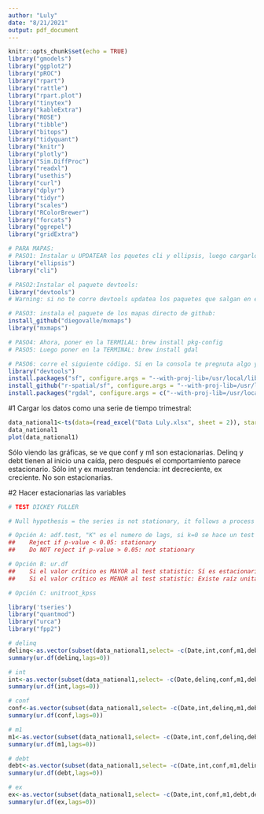 ```yaml
---
author: "Luly"
date: "8/21/2021"
output: pdf_document
---
```


```r
knitr::opts_chunk$set(echo = TRUE)
library("gmodels")
library("ggplot2")
library("pROC")
library("rpart")
library("rattle")
library("rpart.plot")
library("tinytex")
library("kableExtra")
library("ROSE")
library("tibble")
library("bitops")
library("tidyquant")
library("knitr")
library("plotly")
library("Sim.DiffProc")
library("readxl")
library("usethis")
library("curl")
library("dplyr")
library("tidyr")
library("scales")
library("RColorBrewer")
library("forcats")
library("ggrepel")
library("gridExtra")
```

```r
# PARA MAPAS:
# PASO1: Instalar u UPDATEAR los pquetes cli y ellipsis, luego cargarlos:
library("ellipsis")
library("cli")

# PASO2:Instalar el paquete devtools:
library("devtools")
# Warning: si no te corre devtools updatea los paquetes que salgan en el mensaje de error!!

# PASO3: instala el paquete de los mapas directo de github:
install_github("diegovalle/mxmaps")
library("mxmaps")

# PASO4: Ahora, poner en la TERMILAL: brew install pkg-config
# PASO5: Luego poner en la TERMINAL: brew install gdal

# PASO6: corre el siguiente código. Si en la consola te pregnuta algo yes/no/cancel ponle:NO
library("devtools")
install.packages("sf", configure.args = "--with-proj-lib=/usr/local/lib/")
install_github("r-spatial/sf", configure.args = "--with-proj-lib=/usr/local/lib/")
install.packages("rgdal", configure.args = c("--with-proj-lib=/usr/local/lib/", "--with-proj-include=/usr/local/include/"))
```

#1 Cargar los datos como una serie de tiempo trimestral:
```r
data_national1<-ts(data=(read_excel("Data Luly.xlsx", sheet = 2)), start=c(2005,2), end=2021, frequency=4)
data_national1
plot(data_national1)

```

Sólo viendo las gráficas, se ve que conf y m1 son estacionarias.
Delinq y debt tienen al inicio una caída, pero después el comportamiento parece estacionario.
Sólo int y ex muestran tendencia: int decreciente, ex creciente. No son estacionarias.

#2 Hacer estacionarias las variables
```r
# TEST DICKEY FULLER

# Null hypothesis = the series is not stationary, it follows a process of random walk

# Opción A: adf.test, "K" es el numero de lags, si k=0 se hace un test dickey fuller normalito
##    Reject if p-value < 0.05: stationary
##    Do NOT reject if p-value > 0.05: not stationary

# Opción B: ur.df
##    Si el valor crítico es MAYOR al test statistic: Sí es estacionaria
##    Si el valor crítico es MENOR al test statistic: Existe raíz unitaria, NO es estacionaria

# Opción C: unitroot_kpss    

library('tseries')
library("quantmod")
library("urca")
library("fpp2")
```

```r
# delinq
delinq<-as.vector(subset(data_national1,select= -c(Date,int,conf,m1,debt,ex)))
summary(ur.df(delinq,lags=0))

# int
int<-as.vector(subset(data_national1,select= -c(Date,delinq,conf,m1,debt,ex)))
summary(ur.df(int,lags=0))

# conf
conf<-as.vector(subset(data_national1,select= -c(Date,int,delinq,m1,debt,ex)))
summary(ur.df(conf,lags=0))

# m1
m1<-as.vector(subset(data_national1,select= -c(Date,int,conf,delinq,debt,ex)))
summary(ur.df(m1,lags=0))

# debt
debt<-as.vector(subset(data_national1,select= -c(Date,int,conf,m1,delinq,ex)))
summary(ur.df(debt,lags=0))

# ex
ex<-as.vector(subset(data_national1,select= -c(Date,int,conf,m1,debt,delinq)))
summary(ur.df(ex,lags=0))
```



